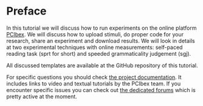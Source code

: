 # Preface {#sec-preface .unnumbered}

<p>In this tutorial we will discuss how to run experiments on the online platform [PCIbex](https://www.pcibex.net/). We will discuss how to upload stimuli, do proper code for your research, share an experiment and download results. We will look in details at two experimental techniques with online measurements: self-paced reading task (sprt for short) and speeded grammaticality judgement (sgj).</p>

<p>All discussed templates are available at the GitHub repository of this tutorial.</p>

<p>For specific questions you should check [the project documentation](https://doc.pcibex.net/). It includes links to video and textual tutorials by the PCIbex team. If you encounter specific issues you can check out [the dedicated forums](https://www.pcibex.net/forums/) which is pretty active at the moment.</p>
